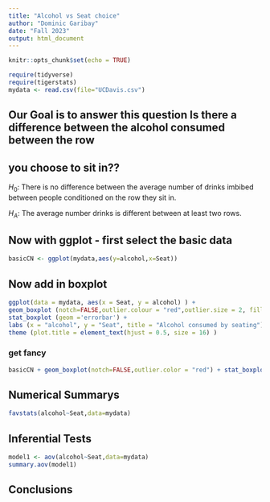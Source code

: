 ```yaml
---
title: "Alcohol vs Seat choice"
author: "Dominic Garibay"
date: "Fall 2023"
output: html_document
---
```


```r
knitr::opts_chunk$set(echo = TRUE)
```

```r
require(tidyverse)
require(tigerstats)
mydata <- read.csv(file="UCDavis.csv")
```
## Our Goal is to answer this question Is there a difference between the alcohol consumed between the row
## you choose to sit in??

$H_0$: There is no difference between the average number of drinks imbibed between people conditioned on the row they sit in.

$H_A$: The average number drinks is different between at least two rows.  

## Now with ggplot - first select the basic data

```r
basicCN <- ggplot(mydata,aes(y=alcohol,x=Seat))
```
## Now add in boxplot

``` r
ggplot(data = mydata, aes(x = Seat, y = alcohol) ) +
geom_boxplot (notch=FALSE,outlier.colour = "red",outlier.size = 2, fill = "darkgray") +
stat_boxplot (geom ='errorbar') +
labs (x = "alcohol", y = "Seat", title = "Alcohol consumed by seating") +
theme (plot.title = element_text(hjust = 0.5, size = 16) )
```
  
  
### get fancy  

```r
basicCN + geom_boxplot(notch=FALSE,outlier.color = "red") + stat_boxplot(geom ='errorbar') + labs(title="Fancy notch boxplot \n with 2 lines")
```

## Numerical Summarys 

``` r
favstats(alcohol~Seat,data=mydata)
```



## Inferential Tests

``` r
model1 <- aov(alcohol~Seat,data=mydata)
summary.aov(model1)
```


## Conclusions


